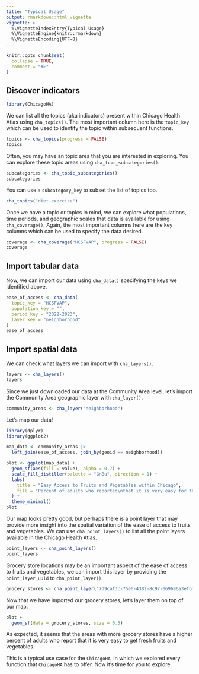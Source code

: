 ```yaml
---
title: "Typical Usage"
output: rmarkdown::html_vignette
vignette: >
  %\VignetteIndexEntry{Typical Usage}
  %\VignetteEngine{knitr::rmarkdown}
  %\VignetteEncoding{UTF-8}
---
```


```r
knitr::opts_chunk$set(
  collapse = TRUE,
  comment = "#>"
)
```

## Discover indicators

```r
library(ChicagoHA)
```

We can list all the topics (aka indicators) present within Chicago Health Atlas using `cha_topics()`. The most important column here is the `topic_key` which can be used to identify the topic within subsequent functions.
```r
topics <- cha_topics(progress = FALSE)
topics
```

Often, you may have an topic area that you are interested in exploring. You can explore these topic areas using `cha_topc_subcategories()`.
```r
subcategories <- cha_topic_subcategories()
subcategories
```

You can use a `subcategory_key` to subset the list of topics too.
```r
cha_topics("diet-exercise")
```

Once we have a topic or topics in mind, we can explore what populations, time periods, and geographic scales that data is available for using `cha_coverage()`. Again, the most important columns here are the key columns which can be used to specify the data desired.
```r
coverage <- cha_coverage("HCSFVAP", progress = FALSE)
coverage
```

## Import tabular data

Now, we can import our data using `cha_data()` specifying the keys we identified above.
```r
ease_of_access <- cha_data(
  topic_key = "HCSFVAP",
  population_key = "",
  period_key = "2022-2023",
  layer_key = "neighborhood"
)
ease_of_access
```

## Import spatial data

We can check what layers we can import with `cha_layers()`.
```r
layers <- cha_layers()
layers
```

Since we just downloaded our data at the Community Area level, let's import the Community Area geographic layer with `cha_layer()`.
```r
community_areas <- cha_layer("neighborhood")
```

Let's map our data!
```r
library(dplyr)
library(ggplot2)

map_data <- community_areas |>
  left_join(ease_of_access, join_by(geoid == neighborhood)) 

plot <- ggplot(map_data) +
  geom_sf(aes(fill = value), alpha = 0.7) +
  scale_fill_distiller(palette = "GnBu", direction = 1) +
  labs(
    title = "Easy Access to Fruits and Vegetables within Chicago",
    fill = "Percent of adults who reported\nthat it is very easy for them to\nget fresh fruits and vegetables."
  ) +
  theme_minimal()
plot
```

Our map looks pretty good, but perhaps there is a point layer that may provide more insight into the spatial variation of the ease of access to fruits and vegetables. We can use `cha_point_layers()` to list all the point layers available in the Chicago Health Atlas.
```r
point_layers <- cha_point_layers()
point_layers
```

Grocery store locations may be an important aspect of the ease of access to fruits and vegetables, we can import this layer by providing the `point_layer_uuid` to `cha_point_layer()`.
```r
grocery_stores <- cha_point_layer("7d9caf3c-75e6-4382-8c97-069696a3efbf")
```

Now that we have imported our grocery stores, let's layer them on top of our map.
```r
plot +
  geom_sf(data = grocery_stores, size = 0.5)
```

As expected, it seems that the areas with more grocery stores have a higher percent of adults who report that it is very easy to get fresh fruits and vegetables. 

This is a typical use case for the `ChicagoHA`, in which we explored every function that `ChicagoHA` has to offer. Now it's time for you to explore.
